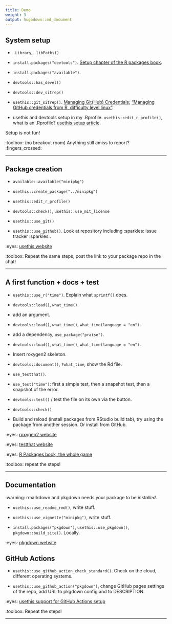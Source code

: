 ```yaml
---
title: Demo
weight: 3
output: hugodown::md_document
---
```


## System setup

* `.Library`, `.libPaths()`

* `install.packages("devtools")`. [Setup chapter of the R packages book](https://r-pkgs.org/setup.html).

* `install.packages("available")`.

* `devtools::has_devel()`

* `devtools::dev_sitrep()`

* `usethis::git_sitrep()`. [Managing Git(Hub) Credentials](https://usethis.r-lib.org/articles/git-credentials.html); ["Managing GitHub credentials from R, difficulty level linux"](https://blog.djnavarro.net/posts/2021-08-08_git-credential-helpers/).

* usethis and devtools setup in my .Rprofile. `usethis::edit_r_profile()`, what is an .Rprofile? [usethis setup article](https://usethis.r-lib.org/articles/articles/usethis-setup.html).

Setup is not fun!

:toolbox: (no breakout room) Anything still amiss to report? :fingers_crossed:

---

## Package creation

* `available::available("minipkg")`

* `usethis::create_package("../minipkg")`

* `usethis::edit_r_profile()`

* `devtools::check()`, `usethis::use_mit_license` 

* `usethis::use_git()`

* `usethis::use_github()`. Look at repository including :sparkles: issue tracker :sparkles:.

:eyes: [usethis website](https://usethis.r-lib.org/)

:toolbox: Repeat the same steps, post the link to your package repo in the chat!

---

## A first function + docs + test

* `usethis::use_r("time")`. Explain what `sprintf()` does.

* `devtools::load()`, `what_time()`.

* add an argument.

* `devtools::load()`, `what_time()`, `what_time(language = "en")`.

* add a dependency, `use_package("praise")`.

* `devtools::load()`, `what_time()`, `what_time(language = "en")`.

* Insert roxygen2 skeleton.

* `devtools::document()`, `?what_time`, show the Rd file.

* `use_testthat()`.

* `use_test("time")`: first a simple test, then a snapshot test, then a snapshot of the error.

* `devtools::test()` / test the file on its own via the button.

* `devtools::check()`

* Build and reload (install packages from RStudio build tab), try using the package from another session. Or install from GitHub.

:eyes: [roxygen2 website](https://roxygen2.r-lib.org/)

:eyes: [testthat website](https://testthat.r-lib.org/)

:eyes: [R Packages book, the whole game](https://r-pkgs.org/whole-game.html)

:toolbox: repeat the steps!

---

## Documentation

:warning: rmarkdown and pkgdown needs your package to be _installed_.

* `usethis::use_readme_rmd()`, write stuff.

* `usethis::use_vignette("minipkg")`, write stuff.

* `install.packages("pkgdown")`, `usethis::use_pkgdown()`, `pkgdown::build_site()`. Locally.

:eyes: [pkgdown website](https://pkgdown.r-lib.org/)

## GitHub Actions

* `usethis::use_github_action_check_standard()`. Check on the cloud, different operating systems.

* `usethis::use_github_action("pkgdown")`, change GitHub pages settings of the repo, add URL to pkgdown config and to DESCRIPTION.

:eyes: [usethis support for GitHub Actions setup](https://usethis.r-lib.org/reference/github_actions.html)


:toolbox: Repeat the steps!

---
